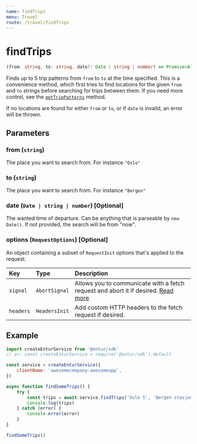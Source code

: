 ```yaml
---
name: findTrips
menu: Travel
route: /travel/findTrips
---
```


# findTrips

```typescript
(from: string, to: string, date?: Date | string | number) => Promise<Array<TripPattern>>
```

Finds up to 5 trip patterns from `from` to `to` at the time specified. This is a convenience method, which first tries to find locations for the given `from` and `to` strings before searching for trips between them. If you need more control, see the [`getTripPatterns`](/travel/getTripPatterns) method.

If no locations are found for either `from` or `to`, or if `date` is invalid, an error will be thrown.

## Parameters

### from (`string`)

The place you want to search from. For instance `"Oslo"`

### to (`string`)

The place you want to search from. For instance `"Bergen"`

### date (`Date | string | number`) [Optional]

The wanted time of departure. Can be anything that is parseable by `new Date()`. If not provided, the search will be from "now".

### options (`RequestOptions`) [Optional]

An object containing a subset of `RequestInit` options that's applied to the request.

| Key       | Type          | Description                                                                                                                                       |
| :-------- | :------------ | :------------------------------------------------------------------------------------------------------------------------------------------------ |
| `signal`  | `AbortSignal` | Allows you to communicate with a fetch request and abort it if desired. [Read more](https://developer.mozilla.org/en-US/docs/Web/API/AbortSignal) |
| `headers` | `HeadersInit` | Add custom HTTP headers to the fetch request if desired.                                                                                          |

## Example

```javascript
import createEnturService from '@entur/sdk'
// or: const createEnturService = require('@entur/sdk').default

const service = createEnturService({
    clientName: 'awesomecompany-awesomeapp',
})

async function findSomeTrips() {
    try {
        const trips = await service.findTrips('Oslo S', 'Bergen stasjon')
        console.log(trips)
    } catch (error) {
        console.error(error)
    }
}

findSomeTrips()
```

